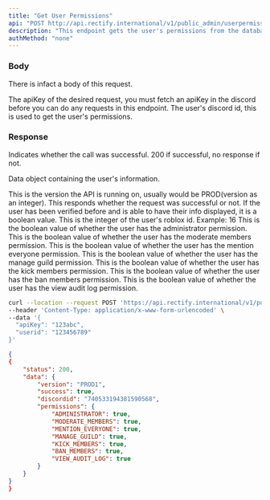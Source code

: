 ```yaml
---
title: "Get User Permissions"
api: "POST http://api.rectify.international/v1/public_admin/userpermissions"
description: "This endpoint gets the user's permissions from the database."
authMethod: "none"
---
```


### Body

There is infact a body of this request.

<ParamField body="apiKey" type="string" default="123abc" required>
  The apiKey of the desired request, you must fetch an apiKey in the discord before you can do any requests in this endpoint.
</ParamField>

<ParamField body="userid" type="integer" default="123456789" required>
    The user's discord id, this is used to get the user's permissions.
</ParamField>

### Response

<ResponseField name="Status" type="number">
  Indicates whether the call was successful. 200 if successful, no response if not.
</ResponseField>

<ResponseField name="data" type="object">

Data object containing the user's information.
</ResponseField>

<Expandable title="Response Info">

<ResponseField name="version" type="string">
  This is the version the API is running on, usually would be PROD(version as an integer).
</ResponseField>

<ResponseField name="success" type="boolean">
  This responds whether the request was successful or not. If the user has been verified before and is able to have their info displayed, it is a boolean value.
</ResponseField>

<ResponseField name="discordid" type="integer">
  This is the integer of the user's roblox id. Example: 16
</ResponseField>

<Expandable title="permissions">
  <ResponseField name="ADMINISTRATOR" type="boolean">
    This is the boolean value of whether the user has the administrator permission.
  </ResponseField>
  <ResponseField name="MODERATE_MEMBERS" type="boolean">
    This is the boolean value of whether the user has the moderate members permission.
  </ResponseField>
  <ResponseField name="MENTION_EVERYONE" type="boolean">
    This is the boolean value of whether the user has the mention everyone permission.
  </ResponseField>
  <ResponseField name="MANAGE_GUILD" type="boolean">
    This is the boolean value of whether the user has the manage guild permission.
  </ResponseField>
  <ResponseField name="KICK_MEMBERS" type="boolean">
    This is the boolean value of whether the user has the kick members permission.
  </ResponseField>
  <ResponseField name="BAN_MEMBERS" type="boolean">
    This is the boolean value of whether the user has the ban members permission.
  </ResponseField>
  <ResponseField name="VIEW_AUDIT_LOG" type="boolean">
    This is the boolean value of whether the user has the view audit log permission.
  </ResponseField>
</Expandable>
</Expandable>
<RequestExample>

```bash Example Request
curl --location --request POST 'https://api.rectify.international/v1/public_admin/userpermissions' \
--header 'Content-Type: application/x-www-form-urlencoded' \
--data '{
  "apiKey": "123abc",
  "userid": "123456789" 
}'
```

</RequestExample>

<ResponseExample>

```json Response
{
{
    "status": 200,
    "data": {
        "version": "PROD1",
        "success": true,
        "discordid": "740533194381590568",
        "permissions": {
            "ADMINISTRATOR": true,
            "MODERATE_MEMBERS": true,
            "MENTION_EVERYONE": true,
            "MANAGE_GUILD": true,
            "KICK_MEMBERS": true,
            "BAN_MEMBERS": true,
            "VIEW_AUDIT_LOG": true
        }
    }
}
}
```
</ResponseExample>
